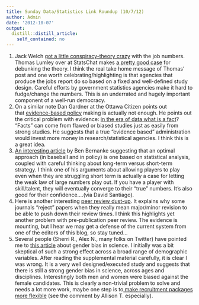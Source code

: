 ```yaml
---
title: Sunday Data/Statistics Link Roundup (10/7/12)
author: Admin
date: '2012-10-07'
output:
  distill::distill_article:
    self_contained: no
---
```


  1. Jack Welch <a href="https://twitter.com/jack_welch/status/254198154260525057" target="_blank">got a little conspiracy-theory crazy</a> with the job numbers. Thomas Lumley over at StatsChat makes <a href="http://www.statschat.org.nz/2012/10/06/statistics-conspiracy-theories/" target="_blank">a pretty good case</a> for debunking the theory. I think the real take home message of Thomas&#8217; post and one worth celebrating/highlighting is that agencies that produce the jobs report do so based on a fixed and well-defined study design. Careful efforts by government statistics agencies make it hard to fudge/change the numbers. This is an underrated and hugely important component of a well-run democracy. 
  2. On a similar note Dan Gardner at the Ottawa Citizen points out that <a href="http://www.ottawacitizen.com/opinion/columnists/Evidence+comes+shapes+sizes/7351609/story.html" target="_blank">evidence-based policy</a> making is actually not enough. He points out the critical problem with evidence: <a href="http://simplystatistics.org/post/15774146480/in-the-era-of-data-what-is-a-fact" target="_blank">in the era of data what is a fact</a>? &#8220;Facts&#8221; can come from flawed or biased studies just as easily from strong studies. He suggests that a true &#8220;evidence based&#8221; administration would invest more money in research/statistical agencies. I think this is a great idea. 
  3. <a href="http://online.wsj.com/article/SB10000872396390444223104578038362388183092.html" target="_blank">An interesting article</a> by Ben Bernanke suggesting that an optimal approach (in baseball and in policy) is one based on statistical analysis, coupled with careful thinking about long-term versus short-term strategy. I think one of his arguments about allowing players to play even when they are struggling short term is actually a case for letting the weak law of large numbers play out. If you have a player with skill/talent, they will eventually converge to their &#8220;true&#8221; numbers. It&#8217;s also good for their confidence&#8230;.(via David Santiago).
  4. Here is another interesting <a href="http://svpow.com/2012/10/03/dear-royal-society-please-stop-lying-to-us-about-publication-times/?utm_source=social_media&utm_medium=hootsuite&utm_campaign=standard" target="_blank">peer review dust-up</a>. It explains why some journals &#8220;reject&#8221; papers when they really mean major/minor revision to be able to push down their review times. I think this highlights yet another problem with pre-publication peer review. The evidence is mounting, but I hear we may get a defense of the current system from one of the editors of this blog, so stay tuned&#8230;
  5. Several people (Sherri R., Alex N., many folks on Twitter) have pointed me to <a href="http://www.pnas.org/content/early/2012/09/14/1211286109" target="_blank">this article</a> about gender bias in science. I initially was a bit skeptical of such a strong effect across a broad range of demographic variables. After reading the supplemental material carefully, it is clear I was wrong. It is a very well designed/executed study and suggests that there is still a strong gender bias in science, across ages and disciplines. Interestingly both men and women were biased against the female candidates. This is clearly a non-trivial problem to solve and needs a lot more work, maybe one step is to<a href="http://simplystatistics.org/post/25849875593/a-specific-suggestion-to-help-recruit-retain-women" target="_blank"> make recruitment packages more flexible</a> (see the comment by Allison T. especially). 
